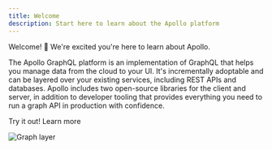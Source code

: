 ```yaml
---
title: Welcome
description: Start here to learn about the Apollo platform
---
```


Welcome! 👋 We're excited you're here to learn about Apollo.

The Apollo GraphQL platform is an implementation of GraphQL that helps you manage data from the cloud to your UI. It's incrementally adoptable and can be layered over your existing services, including REST APIs and databases. Apollo includes two open-source libraries for the client and server, in addition to developer tooling that provides everything you need to run a graph API in production with confidence.


<ButtonWrapper>
  <ButtonLink size="large" color="branded" to="/tutorial/introduction">
    Try it out!
  </ButtonLink>
  <ButtonLink size="large" to="/intro/platform">
    Learn more
  </ButtonLink>
</ButtonWrapper>

![Graph layer](./img/platform.jpg)
